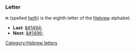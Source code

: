 ===Letter===
'''&#1495;''' (spelled ''[[heth]]'') is the eighth letter of the [[Hebrew]] alphabet.

* '''Last''': [[&#1494;]]
* '''Next''': [[&#1496;]]

[[Category:Hebrew letters]]